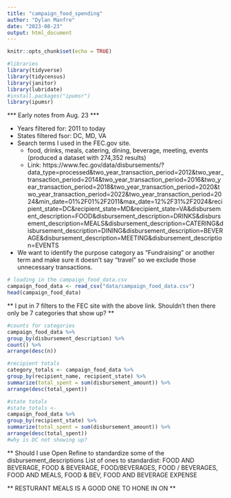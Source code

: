 ```yaml
---
title: "campaign_food_spending"
author: "Dylan Manfre"
date: "2023-08-23"
output: html_document
---
```


```r
knitr::opts_chunk$set(echo = TRUE)
```

```r

#libraries
library(tidyverse)
library(tidycensus)
library(janitor)
library(lubridate)
#install.packages("ipumsr")
library(ipumsr)
```

*** Early notes from Aug. 23 ***

- Years filtered for: 2011 to today
- States filtered fsor: DC, MD, VA
- Search terms I used in the FEC.gov site.
  - food, drinks, meals, catering, dining, beverage, meeting, events (produced a dataset with 274,352 results)
  - Link: https://www.fec.gov/data/disbursements/?data_type=processed&two_year_transaction_period=2012&two_year_transaction_period=2014&two_year_transaction_period=2016&two_year_transaction_period=2018&two_year_transaction_period=2020&two_year_transaction_period=2022&two_year_transaction_period=2024&min_date=01%2F01%2F2011&max_date=12%2F31%2F2024&recipient_state=DC&recipient_state=MD&recipient_state=VA&disbursement_description=FOOD&disbursement_description=DRINKS&disbursement_description=MEALS&disbursement_description=CATERING&disbursement_description=DINING&disbursement_description=BEVERAGE&disbursement_description=MEETING&disbursement_description=EVENTS
  

  

- We want to identify the purpose category as "Fundraising" or another term and make sure it doesn't say "travel" so we exclude those unnecessary transactions.



```r

# loading in the campaign_food_data.csv
campaign_food_data <- read_csv("data/campaign_food_data.csv")
head(campaign_food_data)

```


** I put in 7 filters to the FEC site with the above link. Shouldn't then there only be 7 categories that show up? **

```r
#counts for categories
campaign_food_data %>% 
group_by(disbursement_description) %>% 
count() %>% 
arrange(desc(n))

#recipient totals
category_totals <- campaign_food_data %>% 
group_by(recipient_name, recipient_state) %>% 
summarize(total_spent = sum(disbursement_amount)) %>% 
arrange(desc(total_spent))

#state totals
#state_totals <-  
campaign_food_data %>% 
group_by(recipient_state) %>% 
summarize(total_spent = sum(disbursement_amount)) %>% 
arrange(desc(total_spent))
#why is DC not showing up?


```

** Should I use Open Refine to standardize some of the disbursement_descriptions
List of ones to standardist: FOOD AND BEVERAGE, FOOD & BEVERAGE, FOOD/BEVERAGES, FOOD / BEVERAGES, FOOD AND MEALS, FOOD & BEV, FOOD AND BEVERAGE EXPENSE

** RESTURANT MEALS IS A GOOD ONE TO HONE IN ON **


```r




```






